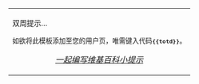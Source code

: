 {| align="center" style="background: transparent;"
|<span style="font-size:90%">双周提示…</span><br />
<!--restore on 2006-04-02-->
{{Wikipedia:双周提示/当前}}
<div style="text-align: center;"><small>如欲将此模板添加至您的用户页，唯需键入代码'''<code><nowiki>{{totd}}</nowiki></code>'''。</small></div> <!--restore on 2006-04-02-->
<div style="text-align: center;">''[[Wikipedia:双周提示|一起编写维基百科小提示]]''</div>
|}